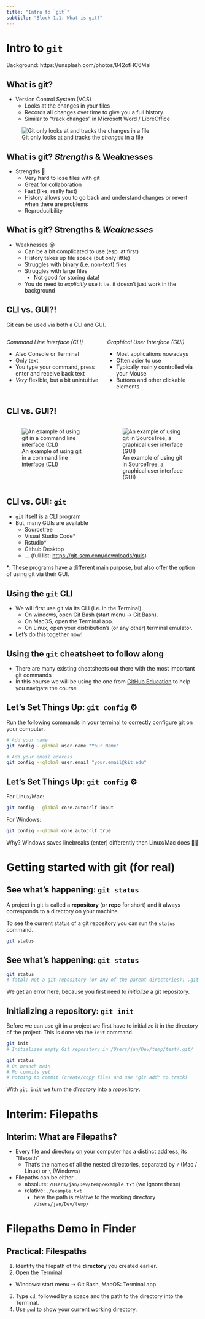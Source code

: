 ```yaml
---
title: "Intro to `git`"
subtitle: "Block 1.1: What is git?"
---
```


# Intro to `git`  {background-color="black" background-opacity="0.3" background-image="images/backgrounds/yancy-min-842ofHC6MaI-unsplash.jpg"}

::: attribution
Background: https://unsplash.com/photos/842ofHC6MaI
:::

## What is git?

- Version Control System (VCS)
  - Looks at the changes in your files
  - Records all changes over time to give you a full history
  - Similar to "track changes" in Microsoft Word / LibreOffice

::: {.fragment}

![Git only looks at and tracks the *changes* in a file](images/carpentries/play-changes.svg)

:::

## What is git? *Strengths* & Weaknesses

- Strengths 💪
  - Very hard to lose files with git
  - Great for collaboration
  - Fast (like, really fast)
  - History allows you to go back and understand changes or revert when there are problems
  - Reproducibility

## What is git? Strengths & *Weaknesses*

- Weaknesses 😢
  - Can be a bit complicated to use (esp. at first)
  - History takes up file space (but only little)
  - Struggles with binary (i.e. non-text) files
  - Struggles with large files
    - Not good for storing data!
  - You do need to *explicitly* use it i.e. it doesn't just work in the background

## CLI vs. GUI?!

Git can be used via both a CLI and GUI.

:::: {.columns}

::: {.column width="50%"}
*Command Line Interface (CLI)*

- Also Console or Terminal
- Only text
- You type your command, press enter and receive back text
- *Very* flexible, but a bit unintuitive
:::

::: {.column width="50%"}
*Graphical User Interface (GUI)*

- Most applications nowadays
- Often asier to use
- Typically mainly controlled via your Mouse
- Buttons and other clickable elements
:::

::::

## CLI vs. GUI?!

:::: {.columns}

::: {.column width="50%"}
![An example of using git in a command line interface (CLI)](images/screenshots/terminal-empty.png)
:::

::: {.column width="50%"}
![An example of using git in SourceTree, a graphical user interface (GUI)](images/screenshots/sourcetree-test.png)
:::

::::

## CLI vs. GUI: `git`

- `git` itself is a CLI program
- But, many GUIs are available
  - Sourcetree
  - Visual Studio Code*
  - Rstudio*
  - Github Desktop
  - ... (full list: <https://git-scm.com/downloads/guis>)

::: {.fragment}

*: These programs have a different main purpose, but also offer the option of using git via their GUI.

:::

## Using the `git` CLI

- We will first use git via its CLI (i.e. in the Terminal).
  - On windows, open Git Bash (start menu -> Git Bash).
  - On MacOS, open the Terminal app.
  - On Linux, open your distribution’s (or any other) terminal emulator.
- Let's do this together now!

## Using the `git` cheatsheet to follow along

- There are many existing cheatsheets out there with the most important git commands
- In this course we will be using the one from [GitHub Education](resources/git-cheat-sheet-education.pdf) to help you navigate the course

## Let's Set Things Up: `git config` ⚙️

Run the following commands in your terminal to correctly configure git on your computer.

```bash
# Add your name
git config --global user.name "Your Name"

# Add your email address
git config --global user.email "your.email@kit.edu"
```

## Let's Set Things Up: `git config` ⚙️

For Linux/Mac:

```bash
git config --global core.autocrlf input
```

For Windows:

```bash
git config --global core.autocrlf true
```

Why? Windows saves linebreaks (enter) differently then Linux/Mac does 🤷‍♂️

# Getting started with git (for real)

## See what's happening: `git status`

A project in git is called a **repository** (or **repo** for short) and it always corresponds to a directory on your machine.

To see the current status of a git repository you can run the `status` command.

```bash
git status
```

## See what's happening: `git status`

```bash
git status
# fatal: not a git repository (or any of the parent directories): .git
```

We get an error here, because you first need to *initialize* a git repository.

## Initializing a repository: `git init`

Before we can use git in a project we first have to initialize it in the directory of the project. This is done via the `init` command.

```bash
git init
# Initialized empty Git repository in /Users/jan/Dev/temp/test/.git/

git status
# On branch main
# No commits yet
# nothing to commit (create/copy files and use "git add" to track)
```

With `git init` we turn the *directory* into a *repository*.

# Interim: Filepaths

## Interim: What are Filepaths?

- Every file and directory on your computer has a distinct address, its "filepath"
  - That's the names of all the nested directories, separated by `/` (Mac / Linux) or `\` (Windows)
- Filepaths can be either...
  - absolute: `/Users/jan/Dev/temp/example.txt` (we ignore these)
  - relative: `./example.txt`
    - here the path is relative to the working directory `/Users/jan/Dev/temp/`

# Filepaths Demo in Finder

## Practical: Filespaths {background-color="black"}

1. Identify the filepath of the **directory** you created earlier.
2. Open the Terminal
  - Windows: start menu -> Git Bash, MacOS: Terminal app
3. Type `cd`, followed by a space and the path to the directory into the Terminal.
4. Use `pwd` to show your current working directory.
